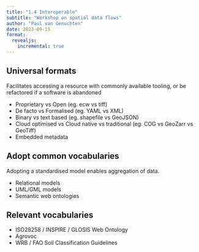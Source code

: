 ```yaml
---
title: "1.4 Interoperable"
subtitle: "Workshop on spatial data flows"
author: "Paul van Genuchten"
date: 2023-09-15
format:
  revealjs:
    incremental: true
---
```


## Universal formats

Facilitates accessing a resource with commonly available tooling, or be refactored if a software is abandoned

- Proprietary vs Open (eg. ecw vs tiff)
- De facto vs Formalised (eg. YAML vs XML)
- Binary vs text based (eg. shapefile vs GeoJSON)
- Cloud optimised vs Cloud native vs traditional (eg. COG vs GeoZarr vs GeoTiff)
- Embedded metadata

## Adopt common vocabularies

Adopting a standardised model enables aggregation of data.

- Relational models
- UML/GML models
- Semantic web ontologies

## Relevant vocabularies

- ISO28258 / INSPIRE / GLOSIS Web Ontology
- Agrovoc
- WRB / FAO Soil Classification Guidelines

